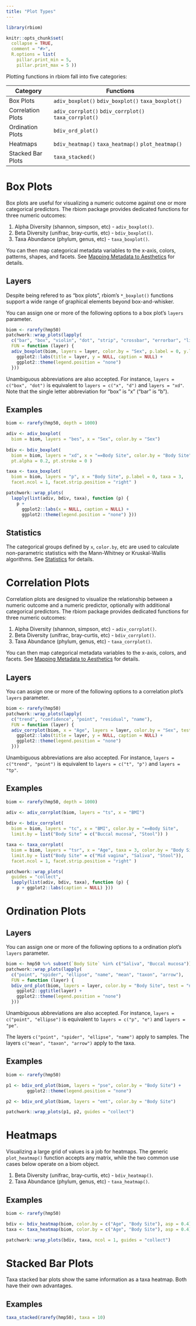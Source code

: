 ```yaml
---
title: "Plot Types"
---
```


```r
library(rbiom)

knitr::opts_chunk$set(
  collapse = TRUE,
  comment = "#>",
  R.options = list(
    pillar.print_min = 5,
    pillar.print_max = 5 ))
```


Plotting functions in rbiom fall into five categories:

| Category          | Functions                                             |
| ----------------- | ----------------------------------------------------- |
| Box Plots         | `adiv_boxplot()` `bdiv_boxplot()` `taxa_boxplot()`    |
| Correlation Plots | `adiv_corrplot()` `bdiv_corrplot()` `taxa_corrplot()` |
| Ordination Plots  | `bdiv_ord_plot()`                                     |
| Heatmaps          | `bdiv_heatmap()` `taxa_heatmap()` `plot_heatmap()`    |
| Stacked Bar Plots | `taxa_stacked()`                                      |


# Box Plots

Box plots are useful for visualizing a numeric outcome against one or more 
categorical predictors. The rbiom package provides dedicated functions for 
three numeric outcomes:

1. Alpha Diversity (shannon, simpson, etc) - `adiv_boxplot()`.
2. Beta Diversity (unifrac, bray-curtis, etc) - `bdiv_boxplot()`.
3. Taxa Abundance (phylum, genus, etc) - `taxa_boxplot()`.

You can then map categorical metadata variables to the x-axis, colors, 
patterns, shapes, and facets.
See [Mapping Metadata to Aesthetics](aes.html) for details.


## Layers

Despite being refered to as "box plots", rbiom's `*_boxplot()` functions 
support a wide range of graphical elements beyond box-and-whisker.

You can assign one or more of the following options to a box plot's `layers` 
parameter.

```r
biom <- rarefy(hmp50)
patchwork::wrap_plots(lapply(
  c("bar", "box", "violin", "dot", "strip", "crossbar", "errorbar", "linerange", "pointrange"), 
  FUN = function (layer) {
  adiv_boxplot(biom, layers = layer, color.by = "Sex", p.label = 0, y.limits = c(0, 4)) + 
    ggplot2::labs(title = layer, y = NULL, caption = NULL) +
    ggplot2::theme(legend.position = "none")
  }))
```

Unambiguous abbreviations are also accepted. For instance, 
`layers = c("box", "dot")` is equivalent to `layers = c("x", "d")` and 
`layers = "xd"`. Note that the single letter abbreviation for "box" is "x" 
("bar" is "b").


## Examples

```r
biom <- rarefy(hmp50, depth = 1000)

adiv <- adiv_boxplot(
  biom = biom, layers = "bes", x = "Sex", color.by = "Sex")
  
bdiv <- bdiv_boxplot(
  biom = biom, layers = "xd", x = "==Body Site", color.by = "Body Site", 
  pt.alpha = 0.2, pt.stroke = 0 )

taxa <- taxa_boxplot(
  biom = biom, layers = "p", x = "Body Site", p.label = 0, taxa = 3, 
  facet.ncol = 1, facet.strip.position = "right" )

patchwork::wrap_plots(
  lapply(list(adiv, bdiv, taxa), function (p) {
    p + 
      ggplot2::labs(x = NULL, caption = NULL) + 
      ggplot2::theme(legend.position = "none") }))
```


## Statistics

The categorical groups defined by `x`, `color.by`, etc are used to calculate 
non-parametric statistics with the Mann-Whitney or Kruskal-Wallis algorithms. 
See [Statistics](statistics.html) for details.




# Correlation Plots

Correlation plots are designed to visualize the relationship between a numeric 
outcome and a numeric predictor, optionally with additional categorical 
predictors. The rbiom package provides dedicated functions for 
three numeric outcomes:

1. Alpha Diversity (shannon, simpson, etc) - `adiv_corrplot()`.
2. Beta Diversity (unifrac, bray-curtis, etc) - `bdiv_corrplot()`.
3. Taxa Abundance (phylum, genus, etc) - `taxa_corrplot()`.

You can then map categorical metadata variables to the x-axis, colors, and 
facets. See [Mapping Metadata to Aesthetics](aes.html) for details.



## Layers

You can assign one or more of the following options to a correlation plot's 
`layers` parameter.

```r
biom <- rarefy(hmp50)
patchwork::wrap_plots(lapply(
  c("trend", "confidence", "point", "residual", "name"), 
  FUN = function (layer) {
  adiv_corrplot(biom, x = "Age", layers = layer, color.by = "Sex", test = "none", y.limits = c(0, 50)) + 
    ggplot2::labs(title = layer, y = NULL, caption = NULL) +
    ggplot2::theme(legend.position = "none")
  }))
```

Unambiguous abbreviations are also accepted. For instance, 
`layers = c("trend", "point")` is equivalent to `layers = c("t", "p")` and 
`layers = "tp"`.



## Examples

```r
biom <- rarefy(hmp50, depth = 1000)

adiv <- adiv_corrplot(biom, layers = "ts", x = "BMI")
  
bdiv <- bdiv_corrplot(
  biom = biom, layers = "tc", x = "BMI", color.by = "==Body Site", 
  limit.by = list("Body Site" = c("Buccal mucosa", "Stool")) )

taxa <- taxa_corrplot(
  biom = biom, layers = "tsr", x = "Age", taxa = 3, color.by = "Body Site", 
  limit.by = list("Body Site" = c("Mid vagina", "Saliva", "Stool")),
  facet.ncol = 1, facet.strip.position = "right" )

patchwork::wrap_plots(
  guides = "collect",
  lapply(list(adiv, bdiv, taxa), function (p) {
    p + ggplot2::labs(caption = NULL) }))
```




# Ordination Plots



## Layers

You can assign one or more of the following options to a ordination plot's 
`layers` parameter.

```r
biom <- hmp50 %>% subset(`Body Site` %in% c("Saliva", "Buccal mucosa")) %>% rarefy()
patchwork::wrap_plots(lapply(
  c("point", "spider", "ellipse", "name", "mean", "taxon", "arrow"), 
  FUN = function (layer) {
  bdiv_ord_plot(biom, layers = layer, color.by = "Body Site", test = "none") + 
    ggplot2::ggtitle(layer) +
    ggplot2::theme(legend.position = "none")
  }))
```

Unambiguous abbreviations are also accepted. For instance, 
`layers = c("point", "ellipse")` is equivalent to `layers = c("p", "e")` and 
`layers = "pe"`.

The layers `c("point", "spider", "ellipse", "name")` apply to samples.
The layers `c("mean", "taxon", "arrow")` apply to the taxa.



## Examples

```r
biom <- rarefy(hmp50)

p1 <- bdiv_ord_plot(biom, layers = "pse", color.by = "Body Site") +
        ggplot2::theme(legend.position = "none")

p2 <- bdiv_ord_plot(biom, layers = "emt", color.by = "Body Site")

patchwork::wrap_plots(p1, p2, guides = "collect")
```




# Heatmaps

Visualizing a large grid of values is a job for heatmaps. The generic 
`plot_heatmap()` function accepts any matrix, while the two common use cases 
below operate on a biom object.

1. Beta Diversity (unifrac, bray-curtis, etc) - `bdiv_heatmap()`.
2. Taxa Abundance (phylum, genus, etc) - `taxa_heatmap()`.



## Examples

```r
biom <- rarefy(hmp50)

bdiv <- bdiv_heatmap(biom, color.by = c("Age", "Body Site"), asp = 0.4)
taxa <- taxa_heatmap(biom, color.by = c("Age", "Body Site"), asp = 0.4)

patchwork::wrap_plots(bdiv, taxa, ncol = 1, guides = "collect")
```




# Stacked Bar Plots

Taxa stacked bar plots show the same information as a taxa heatmap. Both have 
their own advantages.


## Examples

```r
taxa_stacked(rarefy(hmp50), taxa = 10)
```
